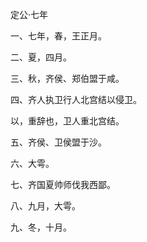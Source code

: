 

定公·七年

一、七年，春，王正月。

二、夏，四月。

三、秋，齐侯、郑伯盟于咸。

四、齐人执卫行人北宫结以侵卫。

以，重辞也，卫人重北宫结。

五、齐侯、卫侯盟于沙。

六、大雩。

七、齐国夏帅师伐我西鄙。

八、九月，大雩。

九、冬，十月。

